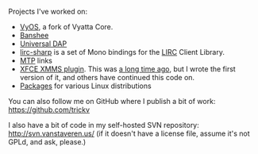 Projects I've worked on:
* [http://vyos.net/ VyOS], a fork of Vyatta Core.
* [[Projects/Open Source/Banshee|Banshee]]
* [[Projects/Open Source/Universal DAP|Universal DAP]]
* [[Projects/Open Source/Lirc-sharp|lirc-sharp]] is a set of Mono bindings for the [http://www.lirc.org/ LIRC] Client Library.
* [[Projects/Open Source/MTP|MTP]] links
* [http://goodies.xfce.org/projects/panel-plugins/xfce4-xmms-plugin XFCE XMMS plugin]. This was [http://trick.vanstaveren.us/wp/2012/03/24/my-first-free-software-contributions/  a long time ago], but I wrote the first version of it, and others have continued this code on.
* [[Projects/Open Source/Packages|Packages]] for various Linux distributions

You can also follow me on GitHub where I publish a bit of work: https://github.com/trickv

I also have a bit of code in my self-hosted SVN repository: http://svn.vanstaveren.us/ (if it doesn't have a license file, assume it's not GPLd, and ask, please.)
